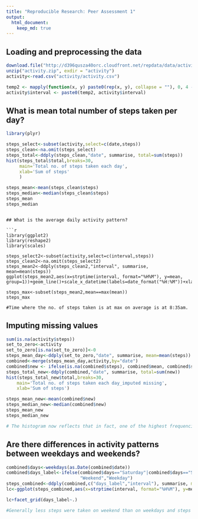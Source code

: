 ```yaml
---
title: "Reproducible Research: Peer Assessment 1"
output: 
  html_document:
    keep_md: true
---
```



## Loading and preprocessing the data

```r
download.file("http://d396qusza40orc.cloudfront.net/repdata/data/activity.zip", "activity.zip")
unzip("activity.zip", exdir = "activity")
activity<-read.csv("activity/activity.csv")

temp2 <- mapply(function(x, y) paste0(rep(x, y), collapse = ""), 0, 4 - nchar(activity$interval))
activity$interval <- paste0(temp2, activity$interval)

```

## What is mean total number of steps taken per day?

```r
library(plyr)

steps_select<-subset(activity,select=c(date,steps))
steps_clean<-na.omit(steps_select)
steps_total<-ddply(steps_clean,"date", summarise, total=sum(steps))
hist(steps_total$total,breaks=30,
     main='Total no. of steps taken each day',
     xlab='Sum of steps'
     )

steps_mean<-mean(steps_clean$steps)
steps_median<-median(steps_clean$steps)
steps_mean
steps_median

```

```

## What is the average daily activity pattern?

```r

library(ggplot2)
library(reshape2)
library(scales)

steps_select2<-subset(activity,select=c(interval,steps))
steps_clean2<-na.omit(steps_select2)
steps_mean2<-ddply(steps_clean2,"interval", summarise, mean=mean(steps))
ggplot(steps_mean2,aes(x=strptime(interval, format="%H%M"), y=mean, group=1))+geom_line()+scale_x_datetime(labels=date_format("%H:%M"))+xlab("Time")

steps_max<-subset(steps_mean2,mean==max(mean))
steps_max

#Time where the no. of steps taken is at max on average is at 8:35am.

```


## Imputing missing values

```r
sum(is.na(activity$steps))
set_to_zero<-activity
set_to_zero[is.na(set_to_zero)]<-0
steps_mean_day<-ddply(set_to_zero,"date", summarise, mean=mean(steps))
combined<-merge(steps_mean_day,activity,by="date")
combined$new <- ifelse(is.na(combined$steps), combined$mean, combined$steps)
steps_total_new<-ddply(combined,"date", summarise, total=sum(new))
hist(steps_total_new$total,breaks=30,
    main='Total no. of steps taken each day_imputed missing',
    xlab='Sum of steps')

steps_mean_new<-mean(combined$new)
steps_median_new<-median(combined$new)
steps_mean_new
steps_median_new

# The histogram now reflects that in fact, one of the highest frequencies in a day is where one does not take any steps at certain times of the day. This also brought down the average no. of steps taken per day.

```

## Are there differences in activity patterns between weekdays and weekends?

```r

combined$days<-weekdays(as.Date(combined$date))
combined$days_label<-ifelse(combined$days=="Saturday"|combined$days=="Sunday",
                            "Weekend","Weekday")
steps_combined<-ddply(combined,c("days_label","interval"), summarise, mean=mean(new))
lc<-ggplot(steps_combined,aes(x=strptime(interval, format="%H%M"), y=mean, group=1))+geom_line()+scale_x_datetime(labels=date_format("%H:%M"))+xlab("Time")

lc+facet_grid(days_label~.)

#Generally less steps were taken on weekend than on weekdays and steps taken on weekends do not vary as much as on weekedays.

```


